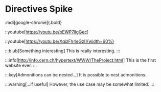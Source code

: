 # Directives Spike

:mdi[google-chrome]{.bold}

::youtube[https://youtu.be/bEWP7llgGec]

::youtube[https://youtu.be/XqjzFh4eGzI]{width=60%}

:::blub[Something interesting]
This is really interesting.
:::

:::info[http://info.cern.ch/hypertext/WWW/TheProject.html]
This is the first website ever.
:::

:::key[Admonitions can be nested...]
It is possible to nest admonitions.

:::warning[...if useful]
However, the use case may be somewhat limited.
:::
